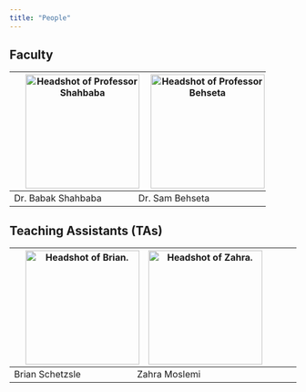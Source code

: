 ```yaml
---
title: "People"
---
```


## Faculty

| <img src="img/Babak.jpeg" class="rounded-circle center mx-auto d-block" alt="Headshot of Professor Shahbaba" style="width:200px; margin-right;40%; margin-left:10%; display:block;"> | <img src="img/behseta.png" class="rounded-circle center mx-auto d-block"   alt="Headshot of Professor Behseta" style="width:200px; margin-right;40%; margin-left:10%; display:block;"> |
|------------------------------------------------------------------------------------------------------------------------------------------------------------------------------------------------------------------------------------------------------------------|-------------------------------------------------------------------------------------------------------------------------------------------------------------------------------------------------------------------------------------------------------------------------------------|
|           Dr. Babak Shahbaba                                                                                                                                                                                                                                                  |  Dr. Sam Behseta                                                                                                                                                                                                                                                                 |

## Teaching Assistants (TAs)

| <img src="img/Brian.jpg" class="rounded-circle center mx-auto d-block" alt="Headshot of Brian." style="width:200px; margin-right;40%; margin-left:10%; display:block;"> | <img src="img/Zahra.JPG" class="rounded-circle center mx-auto d-block" alt="Headshot of Zahra." style="width:200px; margin-right;40%; margin-left:10%; display:block;"> | 
|---------------------------------------------------------------------------------------------------------------------------------------------------------------------------------------------------------------------------------------------------------|------------------------------------------------------------------------------------------------------------------------------------------------------------------------------------------------------------------------------------------------------------------------------------------|------------------------------------------------------------------------------------------------------------------------------------------------------------------------------------------------------------------------------------------------------------------|
| Brian Schetzsle                                                                                                                                                                                                                                  | Zahra Moslemi                                                                                                                                                                                                                                                                            |  
                                                                                                                                                                                                                                  